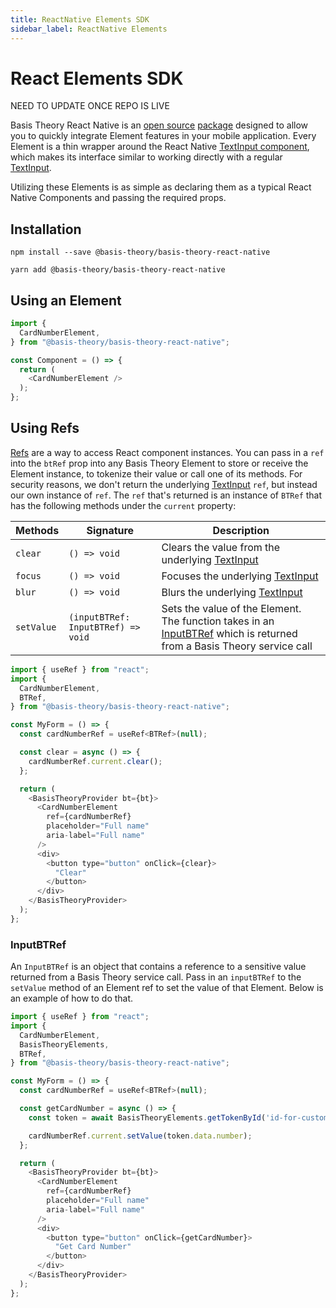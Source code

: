 ```yaml
---
title: ReactNative Elements SDK
sidebar_label: ReactNative Elements
---
```




# React Elements SDK

<Alert>NEED TO UPDATE ONCE REPO IS LIVE</Alert>
<GithubCard
  heading="ReactNative SDK"
  icon={SDK.REACT}
  organization="basis-theory"
  repository="basis-theory-react"
/>

Basis Theory React Native is an [open source](https://github.com/Basis-Theory/basis-theory-react-native) [package](https://www.npmjs.com/package/@basis-theory/basis-theory-react-native)
designed to allow you to quickly integrate Element features in your mobile application. Every Element is a thin wrapper around the React Native
[TextInput component](https://reactnative.dev/docs/textinput), which makes its interface similar to working directly with a regular [TextInput](https://reactnative.dev/docs/textinput).

Utilizing these Elements is as simple as declaring them as a typical React Native Components and passing the required props.

## Installation

<Tabs className="bt-tabs">
  <TabItem value="npm" label="npm">

```shell showLineNumbers
npm install --save @basis-theory/basis-theory-react-native
```

  </TabItem>
  <TabItem value="yarn" label="yarn">

```shell showLineNumbers
yarn add @basis-theory/basis-theory-react-native
```

  </TabItem>
</Tabs>

## Using an Element

```javascript showLineNumbers
import {
  CardNumberElement,
} from "@basis-theory/basis-theory-react-native";

const Component = () => {
  return (
    <CardNumberElement />
  );
};
```

## Using Refs

[Refs](https://react.dev/learn/referencing-values-with-refs) are a way to access React component instances. You can pass in a `ref` into the `btRef`
prop into any Basis Theory Element to store or receive the Element instance, to tokenize their value or call one of its methods. For security reasons,
we don't return the underlying [TextInput](https://reactnative.dev/docs/textinput) `ref`, but instead our own instance of `ref`. The `ref` that's returned
is an instance of `BTRef` that has the following methods under the `current` property:

| Methods    | Signature                          | Description                                                                                                                                                         |
|------------|------------------------------------|---------------------------------------------------------------------------------------------------------------------------------------------------------------------|
| `clear`    | `() => void`                       | Clears the value from the underlying [TextInput](https://reactnative.dev/docs/textinput#clear)                                                                      |
| `focus`    | `() => void`                       | Focuses the underlying [TextInput](https://reactnative.dev/docs/textinput#focus)                                                                                    |
| `blur`     | `() => void`                       | Blurs the underlying [TextInput](https://reactnative.dev/docs/textinput#blur)                                                                                       |
| `setValue` | `(inputBTRef: InputBTRef) => void` | Sets the value of the Element. The function takes in an [InputBTRef](/docs/sdks/mobile/react-native/#inputbtref) which is returned from a Basis Theory service call |

```javascript showLineNumbers
import { useRef } from "react";
import {
  CardNumberElement,
  BTRef,
} from "@basis-theory/basis-theory-react-native";

const MyForm = () => {
  const cardNumberRef = useRef<BTRef>(null);

  const clear = async () => {
    cardNumberRef.current.clear();
  };

  return (
    <BasisTheoryProvider bt={bt}>
      <CardNumberElement
        ref={cardNumberRef}
        placeholder="Full name"
        aria-label="Full name"
      />
      <div>
        <button type="button" onClick={clear}>
          "Clear"
        </button>
      </div>
    </BasisTheoryProvider>
  );
};
```

### InputBTRef

An `InputBTRef` is an object that contains a reference to a sensitive value returned from a Basis Theory service call. Pass in
an `inputBTRef` to the `setValue` method of an Element ref to set the value of that Element. Below is an example of how to do that.

```javascript showLineNumbers
import { useRef } from "react";
import {
  CardNumberElement,
  BasisTheoryElements,
  BTRef,
} from "@basis-theory/basis-theory-react-native";

const MyForm = () => {
  const cardNumberRef = useRef<BTRef>(null);

  const getCardNumber = async () => {
    const token = await BasisTheoryElements.getTokenById('id-for-customer', 'test_1234567890');

    cardNumberRef.current.setValue(token.data.number);
  };

  return (
    <BasisTheoryProvider bt={bt}>
      <CardNumberElement
        ref={cardNumberRef}
        placeholder="Full name"
        aria-label="Full name"
      />
      <div>
        <button type="button" onClick={getCardNumber}>
          "Get Card Number"
        </button>
      </div>
    </BasisTheoryProvider>
  );
};
```
